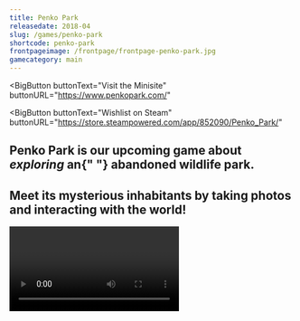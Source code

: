 ```yaml
---
title: Penko Park
releasedate: 2018-04
slug: /games/penko-park
shortcode: penko-park
frontpageimage: /frontpage/frontpage-penko-park.jpg
gamecategory: main
---
```


<BigButton
  buttonText="Visit the Minisite"
  buttonURL="https://www.penkopark.com/"
></BigButton>
<BigButton
  buttonText="Wishlist on Steam"
  buttonURL="https://store.steampowered.com/app/852090/Penko_Park/"
></BigButton>
<h2>
  Penko Park is our upcoming game about <i>exploring</i> an{" "}
  <b>abandoned wildlife park.</b>
</h2>
<h2>
  Meet its mysterious inhabitants by taking photos and interacting with the
  world!
</h2>
<Video
  videoSrcURL="https://www.youtube.com/embed/6Cht1fqU6Ws"
  videoTitle="Reveal Trailer"
/>

